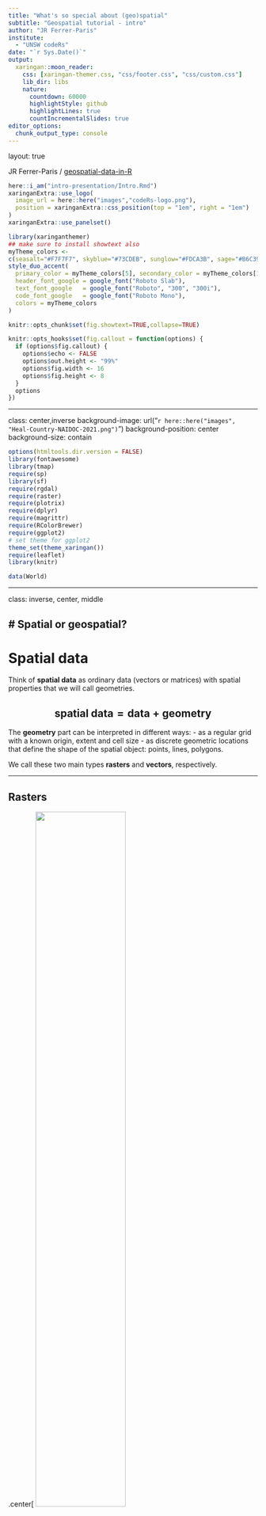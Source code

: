 ```yaml
---
title: "What's so special about (geo)spatial"
subtitle: "Geospatial tutorial - intro"
author: "JR Ferrer-Paris"
institute: 
  - "UNSW codeRs"
date: "`r Sys.Date()`"
output:
  xaringan::moon_reader:
    css: [xaringan-themer.css, "css/footer.css", "css/custom.css"]
    lib_dir: libs
    nature:
      countdown: 60000
      highlightStyle: github
      highlightLines: true
      countIncrementalSlides: true
editor_options: 
  chunk_output_type: console
---
```

layout: true

<div class="my-footer"><span>JR Ferrer-Paris / <a href='https://github.com/UNSW-codeRs/geospatial-data-in-R'>geospatial-data-in-R</a></span></div>

<!-- this adds the link footer to all slides, depends on my-footer class in css-->

```r
here::i_am("intro-presentation/Intro.Rmd")
xaringanExtra::use_logo(
  image_url = here::here("images","codeRs-logo.png"),
  position = xaringanExtra::css_position(top = "1em", right = "1em")
)
xaringanExtra::use_panelset()
```

```r
library(xaringanthemer)
## make sure to install showtext also
myTheme_colors <- 
c(seasalt="#F7F7F7", skyblue="#73CDEB", sunglow="#FDCA3B", sage="#B6C39B", coyote="#805632")
style_duo_accent(
  primary_color = myTheme_colors[5], secondary_color = myTheme_colors[1],
  header_font_google = google_font("Roboto Slab"),
  text_font_google   = google_font("Roboto", "300", "300i"),
  code_font_google   = google_font("Roboto Mono"),
  colors = myTheme_colors
)

knitr::opts_chunk$set(fig.showtext=TRUE,collapse=TRUE)
```

```r
knitr::opts_hooks$set(fig.callout = function(options) {
  if (options$fig.callout) {
    options$echo <- FALSE
    options$out.height <- "99%"
    options$fig.width <- 16
    options$fig.height <- 8
  }
  options
})
```
---

class: center,inverse
background-image: url("`r here::here("images", "Heal-Country-NAIDOC-2021.png")`")
background-position: center
background-size: contain


```r
options(htmltools.dir.version = FALSE)
library(fontawesome)
library(tmap)
require(sp)
library(sf)
require(rgdal)
require(raster)
require(plotrix)
require(dplyr)
require(magrittr)
require(RColorBrewer)
require(ggplot2)
# set theme for ggplot2
theme_set(theme_xaringan())
require(leaflet)
library(knitr)
```

```r
data(World)
```

---

class: inverse, center, middle


# Spatial or geospatial?
---

# Spatial data

Think of **spatial data** as ordinary data (vectors or matrices) with spatial properties that we will call geometries. 

$$ \mathrm{spatial} \ \mathrm{data} = \mathrm{data} + \mathrm{geometry} $$
--
The **geometry** part can be interpreted in different ways:
- as a regular grid with a known origin, extent and cell size
- as discrete geometric locations that define the shape of the spatial object: points, lines, polygons.

We call these two main types **rasters** and **vectors**, respectively.

---

## Rasters

.center[
<img src="https://kodu.ut.ee/~kmoch/geopython2020/_images/raster_concept.png" width = "60%"/>

```r
 include_graphics(here::here("images","raster_concept.png"))
```

Source: National Ecological Observatory Network (NEON)
]

---

## Vectors

.center[

<img src="https://datacarpentry.org/organization-geospatial/fig/dc-spatial-vector/pnt_line_poly.png" width = "60%"/>

```r
include_graphics(here::here("images","pnt_line_poly.png"))
```

Source: National Ecological Observatory Network (NEON)
]

---


## Rasters vs. vectors


.pull-left[
**Rasters**

- Grid defined by extent and resolution.
- Each pixel/cell is associated with a specific location.
- Multiple variables are stored as **bands**.
- Examples: 
  aerial photographs, satellite images, precipitation maps, elevation maps, landcover maps, etc.
- One common file formats for raster data is the [GeoTIFF](https://en.wikipedia.org/wiki/GeoTIFF) format.

]

.pull-right[
**Vectors**

- Multiple geometries representing points, lines or polygons 
- Table of attributes links each spatial object (row) with multiple attributes (columns).
- Examples of vector data: 
  sampling locations, cities, roads or routes, country boundaries.
- Many file formats: 
  - ESRI Shapefiles are very popular, 
  - OGC GeoPackage (GPKG) is an open and standards-based format, 
  - GeoJSON is used in many web applications

]
---
# Spatial or geospatial?

Think of **spatial data** as ordinary data (vectors or matrices) with spatial properties that we will call geometries. 

$$ \mathrm{spatial} \ \mathrm{data} = \mathrm{data} + \mathrm{geometry} $$
--

Now let's add a Coordinate Reference System (CRS) and we get **geospatial data**:

$$ \mathrm{geospatial} \ \mathrm{data} = \mathrm{data} + \mathrm{geometry} + \mathrm{CRS} $$
--

There are several benefits to this:

- CRS translate locations on the earth to planar coordinates and viceversa.
- Compare, overlay and combine spatial data using the same CRS
- Transform coordinates between alternative CRS

---

### Why do we need a CRS?

![Animation of a rotating geoid](https://www.asu.cas.cz/~bezdek/vyzkum/rotating_3d_globe/figures/rotating_3d_globe_Geoid_height_EGM2008_nmax500_px0650_angle360_fps1_clrmap_byr1.gif)

---

## Same data, different projections 

In order to represent the earth as a 2D map you need to apply some mathematical conversions known as [projections](https://proj.org/en/6.0/operations/projections/index.html).

.panelset[

.panel[.panel-name[Plate Carrée]
```r
tm_shape(World) + 
  tm_polygons()
```
]

.panel[.panel-name[Robinson]
```r
tm_shape(World, projection='+proj=robin') + 
  tm_polygons()
```
]

.panel[.panel-name[Adams World in a Square I]
```r
tm_shape(World, projection='+proj=adams_ws1') + 
  tm_polygons()
```
]

.panel[.panel-name[Mercator]
```r
tm_shape(World, projection='+proj=merc') + 
  tm_polygons()
```
]
] 

---

class: inverse, center, middle


# Geospatial data in R

---
layout: true

# Geospatial data in R

---

There is a large group dedicated to developing spatial capabilities in R:

[CRAN Task View: Analysis of Spatial Data](https://cran.r-project.org/web/views/Spatial.html) 

Many of the packages for handling and analysing spatial data use *shared classes*. 

Two informal organisations curate websites: 

- [r-spatial](https://github.com/r-spatial) is more generally geo-informatics based, worked on vector packages `sp`, `sf` and `stars`

- [rspatial](https://github.com/rspatial) has grown from the `raster` package, now moving towards the modern `terra` package. 

---

.pull-left[
**Rasters**

- some classes in package `sp` (up until 2016) 
- package `raster` has been used extensively for many years
- `terra` is a modern re-implementation of `raster` functionality
- `stars` provides functions for spatiotemporal data in the form of dense arrays
]

.pull-right[
**Vectors**

- Up until 2016 package `sp` package provided shared classes for spatial vector and raster data.
- `sf` provides Modern and efficient international standards for spatial vector data are implemented
]

---

Visualisation of geospatial data is very important, and there are many options in R.

- `ggplot2` includes some functions for handling spatial data as we usually use other kinds of data
- `leaflet` uses the external JavaScript library `leaflet.js` for interactive visualisation
- `tmap` is used for creating thematic maps that can be static (like a plot) or interactive (based on `leaflet` functions)
- `mapview` is a very intuitive solution for quick and useful interactive maps, also based on `leaflet` functions


---

Later, we will explore vector data in R with:

- [Tutorial 1: create a spatial object](https://yessl3-unswcoders.shinyapps.io/tutorial-1-create-spatial-object/)


- [Tutorial 2: points, lines and polygons](https://yessl3-unswcoders.shinyapps.io/tutorial-2-points-lines-polygons/)

---
layout: false
class: inverse, center, middle

# Geospatial analysis

---
layout: true

## Geospatial analysis

---

Different types of geospatial analysis involve operations on *data*, *geometries* and *CRS*.

--

Some analysis focus on **visualisation**:

- **data** and **geometry** used as aesthetic elements in plots
- interactive navigation (like your favorite map app!)

--

Some analysis perform **spatial operations**:

- using **geometries** to calculate distances or areas
- using **geometries** to query **data**

--

Finally, **spatial modelling** and **spatial prediction** use the **data** and **geometries** to explore processes and relationships. Some examples include:

- geostatistics ([Kriging](https://en.wikipedia.org/wiki/Kriging)) analysis
- GLMM with spatial correlation structure
- Point pattern analysis

---

### Some examples of geospatial analysis

I will show a couple of examples, each with several steps.

I will ask some questions at the end of each slide.

I would like to hear or read your responses before moving to the following step/slide.


---
layout: true

## Population in major cities

---

Consider data about trends in human population size in major cities of the world. We have spatial data of metropolitan areas. It includes a population times series from 1950 to (forecasted) 2030. All metro areas with over 1 million inhabitants in 2010 are included.


.panelset[

.panel[.panel-name[Let's have a glimpse at this dataset]
.small-code[
```r
data(metro)
glimpse(metro)
```
]
]

.panel[.panel-name[Questions]
What kind of data is this:  

- Spatial or GeoSpatial? 
- Raster or Vector?
 
What is the extent and resolution of the data?
]
]

---

For each city we have several measures or estimates of population size for each decade. Let's calculate the growth between 2010 and 2020 and select the city with the largest growth


.panelset[

.panel[.panel-name[Code]
.small-code[
```r
metro <- 
  metro %>% 
  mutate(growth = (pop2020 - pop2010)/(pop2010 * 10) * 100)

metro %>% arrange(desc(growth)) %>% slice(1)
```
]
]
.panel[.panel-name[Questions]

What kind of geospatial analysis is this?

> (Visualisation, spatial operations, modelling, something else?)

How did we use the *geometry* component?

]
]
---

We can visualise the data by combining the `metro` dataset with another dataset of the countries of the world, and use functions in the package `tmap` to create a beautiful thematic map.

.panelset[

.panel[.panel-name[Code]
```r
tm_shape(World, projection='+proj=robin') + 
  tm_polygons() +
  tm_text("iso_a3", size = "AREA", col = "gray30", root = 3) +
  tm_shape(metro) + 
  tm_bubbles(size = "pop2010", col = "growth",
    border.col = "black", border.alpha = 0.5,
    breaks = c(-Inf, 0, 2, 4, 6, Inf), palette = "-RdYlGn",
    title.size = "Metro population (2010)",
    title.col = "Annual growth rate (%)", id = "name",
    popup.vars = c("pop2010", "pop2020", "growth")) 
```
]
.panel[.panel-name[Plot]
.center[
```r
```
]
]
.panel[.panel-name[Questions]

What kind of geospatial analysis is this?

> (Visualisation, spatial operations, modelling, something else?)

Are we using all components of the geospatial data?

- Where did we use the *data* ?
- Where did we use the *geometry* ?
- Where did we use the *CRS* ?

What do the size and colour of the bubbles indicate?
]
]


---

You can work through these steps in more detail in the following tutorial.

---
layout: true

## Biologists in a botanical garden

---

Our team is studying if the activity of a frog species in related to vegetation characteristics in a botanical garden (we will call it [JBM](https://iamvenezuela.com/2017/05/jardin-botanico-de-maracaibo-leandro-aristeguieta/#prettyPhoto) for short). They use a paper map of the garden and write down coordinates of each sampling point where they describe characteristics of the vegetation at these points (leaf litter, tree cover, etc).

```r
dts <- read_sf(here::here("data","JBM-points.gpkg"))
data_jbm <- dts #%>% mutate(TCC=factor(`Tree cover`))
st_crs(data_jbm) <- NA
st_geometry(data_jbm) <- st_geometry(data_jbm) - c(203000,1171000)
```

.panelset[

.panel[.panel-name[Let's have a glimpse at their data]

```r
glimpse(data_jbm)
```
]

.panel[.panel-name[Questions]
 What kind of data is this:  

- Spatial or GeoSpatial? 
- Raster or Vector?
]
]
---

Correct! This is a spatial object in vector format with point geometries. The data is in special class of R object called `sf` or `simple feature` class, and we can use this code to plot the data.

.panelset[

.panel[.panel-name[Code]

```r
ggplot(data_jbm) + 
  geom_sf(aes(geometry = geom,
              size=`Tree cover`, 
              colour=`Tree cover`)) +
  labs(subtitle="Coordinates in meters", x="x", y="y",
       size="Tree\ncover\nclass", colour="Tree\ncover\nclass") +
  guides(color= guide_legend(), size=guide_legend())
```
]

.panel[.panel-name[Plot]
.center[
```r
```
]

]

.panel[.panel-name[Questions]

What kind of geospatial analysis is this?

> (Visualisation, spatial operations, modelling, something else?)

What is the extent and resolution of this example?

The plot aesthetics include the x and y axis, size and colour, but:

- Which ones represent the *data*?
- Which ones represent the *geometry* component?

]
]

---

**Spatial autocorrelation** is a measure of how similar are observations that are close together. Here we use a **semivariogram** to describe this autocorrelation. We use functions from the `gstats` package.


```r
here::i_am("intro-presentation/Intro.Rmd")

boundary_jbm <- read_sf(here::here("data","JBM.gpkg")) %>% 
  filter(id %in% c(7,8,11))
data_jbm <- read_sf(here::here("data","JBM-points.gpkg"))

rnull <- raster(extent(boundary_jbm),
                nrows=18, ncols=24,
                crs=st_crs(boundary_jbm)$proj4string)
mask <- distanceFromPoints(rnull,data_jbm)<50

ss <- values(mask)==1

prd.grd <- SpatialPixelsDataFrame(
  points=xyFromCell(mask,1:ncell(mask))[ss,],
  data=data.frame(values(mask)[ss]),
  proj4string=CRS(st_crs(boundary_jbm)$proj4string))

```

.panelset[

.panel[.panel-name[Code]
```r
library(gstat)

empirical_variogram <- variogram(I(Tree.cover > 2)~1, data_jbm)

variogram_model <- fit.variogram(empirical_variogram, 
                                 vgm(1, "Exp", 70, .1))

plot(empirical_variogram, variogram_model)
```
]
.panel[.panel-name[Plot]

```r
```
]
.panel[.panel-name[Questions]

What kind of geospatial analysis is this?

> (Visualisation, spatial operations, modelling, something else?)

The variables in this plot were derived from the spatial data:

- Where did we use the *data* ?
- Where did we use the *geometry* component?

]
]
---

In Geostatistics the term **Kriging** is used for a family of models that minimise the spatial error and can be used for spatial interpolation and prediction. Here we use **Indicator kriging** to interpolate the probability of $\mathrm{Tree\ cover} > 2$ from out measurement points into a regular grid.
.panelset[

.panel[.panel-name[Fit the model]
```r
ik = krige(I(Tree.cover > 2)~1, # our target variable
           as_Spatial(data_jbm), # our spatial data
           prd.grd, # the regular grid for prediction 
           variogram_model) # the spatial autocorrelation
```

]
.panel[.panel-name[Prediction]
.pull-left[
.small-code[
```r
spplot(ik["var1.pred"],
       main = "indicator kriging predictions",
       sub = "Z = Tree Cover > 2")
```
]
]
.pull-right[
.small-code[
```r
spplot(ik["var1.var"],
       main = "indicator kriging variance",
       sub = "Z = Tree Cover > 2")
```
]
]
]
.panel[.panel-name[Questions]

What kind of geospatial analysis is this?

What kind of geospatial data was produced in the prediction?

]
]
---

You can work through the full example of the analysis in the tutorial 


---
layout:false
class: inverse, middle, center

# Hand's on tutorials

For this workshop I have prepared several tutorials using the R packages `learnr` and `Rmarkdown`. 

You can work through each one of them at your own pace.

| Nr. | Tutorial | Title | Packages | Links |
|----------|-------|----------|---------|
| 1 | learnr | Create a spatial object | `sf`, `mapview` | [shinyapps 1](https://yessl3-unswcoders.shinyapps.io/tutorial-1-create-spatial-object/) / [shinyapps 2](https://ecosphere.shinyapps.io/tutorial-1-create-spatial-object/) |
| 2 | learnr | Points, lines and polygons | `sf`, `mapview` | [shinyapps 1](https://yessl3-unswcoders.shinyapps.io/tutorial-2-points-lines-polygons/) / [shinyapps 2]( https://ecosphere.shinyapps.io/tutorial-2-points-lines-polygons/)|
| 3 | WIP | Thematic mapping | `sf`, `tmap` | work in progress |
| 4 | WIP | Geostatistic analysis | `sf`, `sp`, `raster`, `gstat` | work in progress |
| 5 | html | Accessing vector and raster data | `sf`, `terra`, `leaflet` | [rpubs](https://rpubs.com/jrfep/geospatial-tutorial-5)  |
---


class: center, middle

# Thanks!

.center[## Dr. José R. Ferrer-Paris
<img class="circle" src="https://unsw-coders.netlify.app/author/dr.-jose-r.-ferrer-paris/avatar_hu5b8b6b713305d35fb8bb18275da87db6_26972_270x270_fill_q75_lanczos_center.jpg" width="150px"/>



[`r fa(name = "github")` @jrfep](http://github.com/jrfep)
/
[`r fa(name = "paper-plane")` j.ferrer@unsw.edu.au](mailto:j.ferrer@unsw.edu.au)

]

---

This presentation was prepared by José R. Ferrer-Paris 

[Attribution 4.0 Internacional (CC BY 4.0)](https://creativecommons.org/licenses/by/4.0/)

.panelset[

.panel[.panel-name[Links]
Presentation available at:

[rpubs.com/jrfep/geospatial-workshop-2023](https://rpubs.com/jrfep/geospatial-workshop-intro-2023)

Powered by [RStudio](https://posit.co/products/open-source/rstudio/), [Rmarkdown](https://bookdown.org/yihui/rmarkdown/xaringan.html), and [xaringan](https://github.com/yihui/xaringan). 

Source code available at:

[UNSW codeRs @ GitHub](https://github.com/UNSW-codeRs) / [geospatial-data-in-R](https://github.com/UNSW-codeRs/geospatial-data-in-R)
]
.panel[.panel-name[Images]

Raster and vector concept images from National Ecological Observatory Network (NEON), downloaded from <https://datacarpentry.org/organization-geospatial/>

Rotating 3D visualisation of the globe from [Aleš Bezděk website.](https://www.asu.cas.cz/~bezdek/vyzkum/rotating_3d_globe/index.php) Described in:

> Bezděk A, Sebera J, 2013. MATLAB script for 3D visualizing geodata on a rotating globe. Computers & geosciences 56, 127–130, http://dx.doi.org/10.1016/j.cageo.2013.03.007.


]

.panel[.panel-name[*R* session]
.small-code[
```r
sessionInfo()
```
]
]
]
